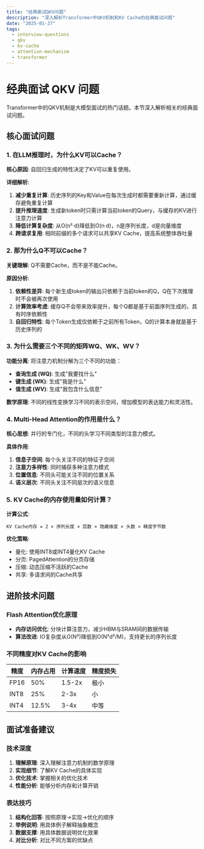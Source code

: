 ```yaml
---
title: "经典面试QKV问题"
description: "深入解析Transformer中QKV机制和KV Cache的经典面试问题"
date: "2025-01-27"
tags:
  - interview-questions
  - qkv
  - kv-cache
  - attention-mechanism
  - transformer
---
```


# 经典面试 QKV 问题

Transformer中的QKV机制是大模型面试的热门话题。本节深入解析相关的经典面试问题。

## 核心面试问题

### 1. 在LLM推理时，为什么KV可以Cache？

**核心原因**: 自回归生成的特性决定了KV可以重复使用。

**详细解析**:

1. **减少重复计算**: 历史序列的Key和Value在每次生成时都需要重新计算，通过缓存避免重复计算
2. **提升推理速度**: 生成新token时只需计算当前token的Query，与缓存的KV进行注意力计算
3. **降低计算复杂度**: 从O(n²·d)降低到O(n·d)，n是序列长度，d是向量维度
4. **跨请求复用**: 相同前缀的多个请求可以共享KV Cache，提高系统整体吞吐量

### 2. 那为什么Q不可以Cache？

**关键理解**: Q不需要Cache，而不是不能Cache。

**原因分析**:

1. **依赖性差异**: 每个新生成token的输出只依赖于当前token的Q，Q在下次推理时不会被再次使用
2. **计算效率考虑**: 缓存Q不会带来效率提升，每个Q都是基于前面序列生成的，具有时序依赖性
3. **自回归特性**: 每个Token生成仅依赖于之前所有Token，Q的计算本身就是基于历史序列的

### 3. 为什么需要三个不同的矩阵WQ、WK、WV？

**功能分离**: 将注意力机制分解为三个不同的功能：

- **查询生成 (WQ)**: 生成"我要找什么"
- **键生成 (WK)**: 生成"我是什么"
- **值生成 (WV)**: 生成"我包含什么信息"

**数学原理**: 不同的线性变换学习不同的表示空间，增加模型的表达能力和灵活性。

### 4. Multi-Head Attention的作用是什么？

**核心思想**: 并行的专门化，不同的头学习不同类型的注意力模式。

**具体作用**:

1. **信息子空间**: 每个头关注不同的特征子空间
2. **注意力多样性**: 同时捕获多种注意力模式
3. **位置信息**: 不同头可能关注不同的位置关系
4. **语义层次**: 不同头关注不同层次的语义信息

### 5. KV Cache的内存使用量如何计算？

**计算公式**:

```
KV Cache内存 = 2 × 序列长度 × 层数 × 隐藏维度 × 头数 × 精度字节数
```

**优化策略**:

- 量化: 使用INT8或INT4量化KV Cache
- 分页: PagedAttention的分页存储
- 压缩: 动态压缩不活跃的Cache
- 共享: 多请求间的Cache共享

## 进阶技术问题

### Flash Attention优化原理

- **内存访问优化**: 分块计算注意力，减少HBM与SRAM间的数据传输
- **算法改进**: IO复杂度从O(N²)降低到O(N²d²/M)，支持更长的序列长度

### 不同精度对KV Cache的影响

| 精度 | 内存占用 | 计算速度 | 精度损失 |
| ---- | -------- | -------- | -------- |
| FP16 | 50%      | 1.5-2x   | 极小     |
| INT8 | 25%      | 2-3x     | 小       |
| INT4 | 12.5%    | 3-4x     | 中等     |

## 面试准备建议

### 技术深度

1. **理解原理**: 深入理解注意力机制的数学原理
2. **实现细节**: 了解KV Cache的具体实现
3. **优化技术**: 掌握相关的优化技术
4. **性能分析**: 能够分析内存和计算开销

### 表达技巧

1. **结构化回答**: 按照原理→实现→优化的顺序
2. **举例说明**: 用具体例子解释抽象概念
3. **数据支撑**: 用具体数据说明优化效果
4. **对比分析**: 对比不同方案的优缺点
